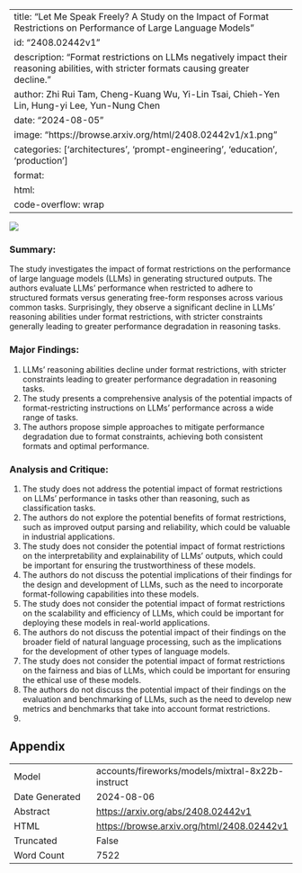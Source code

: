 
---
title: "Let Me Speak Freely? A Study on the Impact of Format Restrictions on Performance of Large Language Models"
id: "2408.02442v1"
description: "Format restrictions on LLMs negatively impact their reasoning abilities, with stricter formats causing greater decline."
author: Zhi Rui Tam, Cheng-Kuang Wu, Yi-Lin Tsai, Chieh-Yen Lin, Hung-yi Lee, Yun-Nung Chen
date: "2024-08-05"
image: "https://browse.arxiv.org/html/2408.02442v1/x1.png"
categories: ['architectures', 'prompt-engineering', 'education', 'production']
format:
  html:
    code-overflow: wrap
---

![](https://browse.arxiv.org/html/2408.02442v1/x1.png)

### Summary:

The study investigates the impact of format restrictions on the performance of large language models (LLMs) in generating structured outputs. The authors evaluate LLMs' performance when restricted to adhere to structured formats versus generating free-form responses across various common tasks. Surprisingly, they observe a significant decline in LLMs' reasoning abilities under format restrictions, with stricter constraints generally leading to greater performance degradation in reasoning tasks.

### Major Findings:

1. LLMs' reasoning abilities decline under format restrictions, with stricter constraints leading to greater performance degradation in reasoning tasks.
2. The study presents a comprehensive analysis of the potential impacts of format-restricting instructions on LLMs' performance across a wide range of tasks.
3. The authors propose simple approaches to mitigate performance degradation due to format constraints, achieving both consistent formats and optimal performance.

### Analysis and Critique:

1. The study does not address the potential impact of format restrictions on LLMs' performance in tasks other than reasoning, such as classification tasks.
2. The authors do not explore the potential benefits of format restrictions, such as improved output parsing and reliability, which could be valuable in industrial applications.
3. The study does not consider the potential impact of format restrictions on the interpretability and explainability of LLMs' outputs, which could be important for ensuring the trustworthiness of these models.
4. The authors do not discuss the potential implications of their findings for the design and development of LLMs, such as the need to incorporate format-following capabilities into these models.
5. The study does not consider the potential impact of format restrictions on the scalability and efficiency of LLMs, which could be important for deploying these models in real-world applications.
6. The authors do not discuss the potential impact of their findings on the broader field of natural language processing, such as the implications for the development of other types of language models.
7. The study does not consider the potential impact of format restrictions on the fairness and bias of LLMs, which could be important for ensuring the ethical use of these models.
8. The authors do not discuss the potential impact of their findings on the evaluation and benchmarking of LLMs, such as the need to develop new metrics and benchmarks that take into account format restrictions.
9.

## Appendix

|          |          |
|----------|----------|
| Model     | accounts/fireworks/models/mixtral-8x22b-instruct       |
| Date Generated     | 2024-08-06       |
| Abstract | [https://arxiv.org/abs/2408.02442v1](https://arxiv.org/abs/2408.02442v1)        |
| HTML     | [https://browse.arxiv.org/html/2408.02442v1](https://browse.arxiv.org/html/2408.02442v1)       |
| Truncated       | False       |
| Word Count       | 7522       |